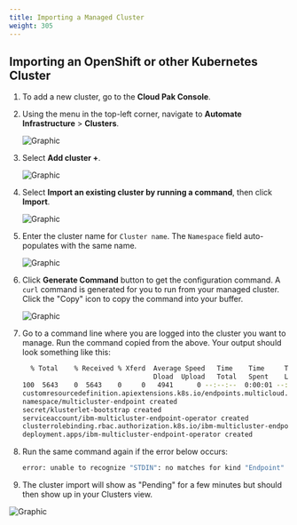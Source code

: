 ```yaml
---
title: Importing a Managed Cluster
weight: 305
---
```


## Importing an OpenShift or other Kubernetes Cluster

1. To add a new cluster, go to the **Cloud Pak Console**.

2. Using the menu in the top-left corner, navigate to **Automate Infrastructure** > **Clusters**.

   ![Graphic](./images/01-Infra-Cluster.png)

3. Select **Add cluster  +**.

   ![Graphic](./images/02-AddCluster.png)

4. Select **Import an existing cluster by running a command**, then click **Import**.

   ![Graphic](./images/03-ExistingCluster.png)

5. Enter the cluster name for `Cluster name`. The `Namespace` field auto-populates with the same name.

   ![Graphic](./images/04-GenerateCommand.png)

6. Click **Generate Command** button to get the configuration command. A `curl` command is
generated for you to run from your managed cluster. Click the "Copy" icon to copy the command
into your buffer.

   ![Graphic](./images/05-GeneratedCommand.png)

7. Go to a command line where you are logged into the cluster you want to manage.
Run the command copied from the above. Your output should look something like this:

   ```bash
     % Total    % Received % Xferd  Average Speed   Time    Time     Time  Current
                                    Dload  Upload   Total   Spent    Left  Speed
   100  5643    0  5643    0     0   4941      0 --:--:--  0:00:01 --:--:--  4945
   customresourcedefinition.apiextensions.k8s.io/endpoints.multicloud.ibm.com created
   namespace/multicluster-endpoint created
   secret/klusterlet-bootstrap created
   serviceaccount/ibm-multicluster-endpoint-operator created
   clusterrolebinding.rbac.authorization.k8s.io/ibm-multicluster-endpoint-operator created
   deployment.apps/ibm-multicluster-endpoint-operator created

   ```

8. Run the same command again if the error below occurs:

   ```bash
   error: unable to recognize "STDIN": no matches for kind "Endpoint" in version "multicloud.ibm.com/v1beta1"
   ```

9. The cluster import will show as "Pending" for a few minutes but should then show up in your Clusters
   view.

![Graphic](./images/06-Clusters.png)